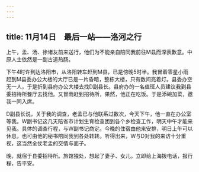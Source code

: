 ```yaml
---
---
---
```

title: 11月14日　最后一站——洛河之行
---

上午，孟、汤、徐诸友前来送行，他们为不能亲自陪同我前往M县而深表歉意。中原人士依然是一副古道热肠。

下午4时许到达洛阳市，从洛阳转车赶到M县，已是傍晚5时半。我冒着零星小雨赶到M县委办公大楼的大厅已是一片昏暗，整栋大楼，只有数间亮着灯。县委办空无一人，于是折到县府办公大楼去找D副县长。县府办的一名值班人员建议我到县委招待所餐厅去找他。又冒雨赶到招待所，果然，他正在吃饭。于是添碗加菜，邀我一同入席。

D副县长说，关于我的调查，老孟已与他联系过数次，今天下午，他一直在办公室等我。W副书记这几天陪省市计划生育检查团到各个乡检查工作，明天中午才能来见我。具体的调查行程，与W副书记商定。今晚的住宿由他来安排，明日上午可以休息，也可由他的秘书陪同我到各处转转。听得出来，W与D对我的来访十分重视，这当然全仗老孟的交情与面子。

晚，就宿于县委招待所。旅馆独处，想起了妻子、女儿。立即给上海拨电话，报行程，告平安。